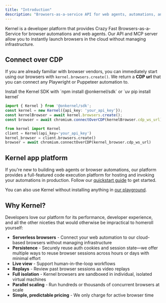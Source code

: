 ```yaml
---
title: "Introduction"
description: "Browsers-as-a-service API for web agents, automations, and more"
---
```


Kernel is a developer platform that provides Crazy Fast Browsers-as-a-Service for browser automations and web agents. Our API and MCP server allow you to instantly launch browsers in the cloud without managing infrastructure.

## Connect over CDP

If you are already familiar with browser vendors, you can immediately start using our browsers with `kernel.browsers.create()`. We return a **CDP url** that you can connect any Playwright or Puppeteer automation to.

<Info>
Install the Kernel SDK with `npm install @onkernel/sdk` or `uv pip install kernel`
</Info>

<CodeGroup>

```typescript Typescript/Javascript
import { Kernel } from '@onkernel/sdk';
const kernel = new Kernel({api_key: 'your_api_key'});
const kernelBrowser = await kernel.browsers.create();
const browser = await chromium.connectOverCDP(kernelBrowser.cdp_ws_url);
```

```python Python
from kernel import Kernel
client = Kernel(api_key='your_api_key')
kernel_browser = client.browsers.create()
browser = await chromium.connectOverCDP(kernel_browser.cdp_ws_url)
```
</CodeGroup>

## Kernel app platform

If you're new to building web agents or browser automations, our platform provides a full-featured code execution platform for hosting and invoking your automations in production. Follow our [quickstart guide](/quickstart#getting-started) to get started.

You can also use Kernel without installing anything in [our playground](https://dashboard.onkernel.com/playground).

## Why Kernel?

Developers love our platform for its performance, developer experience, and all the other niceties that would otherwise be impractical to homeroll yourself:

- **Serverless browsers** - Connect your web automation to our cloud-based browsers without managing infrastructure
- **Persistence** - Securely reuse auth cookies and session state—we offer multiple ways to reuse browser sessions across hours or days with minimal effort
- **Live view** - Support human-in-the-loop workflows
- **Replays** - Review past browser sessions as video replays
- **Full isolation** - Kernel browsers are sandboxed in individual, isolated virtual machines
- **Parallel scaling** - Run hundreds or thousands of concurrent browsers at scale
- **Simple, predictable pricing** - We only charge for active browser time
